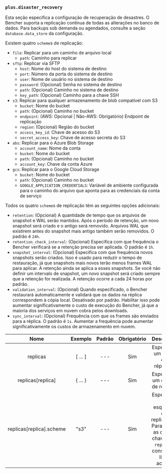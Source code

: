 ### `plus.disaster_recovery`

Esta seção especifica a configuração de recuperação de desastres.
O Bencher suporta a replicação contínua de todas as alterações no banco de dados.
Para backups sob demanda ou agendados, consulte a seção `database.data_store` da configuração.

Existem quatro `scheme`s de replicação:
- `file`: Replicar para um caminho de arquivo local
    - `path`: Caminho para replicar
- `sftp`: Replicar via SFTP
    - `host`: Nome do host do sistema de destino
    - `port`: Número da porta do sistema de destino
    - `user`: Nome de usuário no sistema de destino
    - `password`: (Opcional) Senha no sistema de destino
    - `path`: (Opcional) Caminho no sistema de destino
    - `key_path`: (Opcional) Caminho para a chave SSH
- `s3`: Replicar para qualquer armazenamento de blob compatível com S3
    - `bucket`: Nome do bucket
    - `path`: (Opcional) Caminho no bucket
    - `endpoint`: (AWS: Opcional | Não-AWS: Obrigatório) Endpoint de replicação
    - `region`: (Opcional) Região do bucket
    - `access_key_id`: Chave de acesso do S3
    - `secret_access_key`: Chave de acesso secreta do S3
- `abs`: Replicar para o Azure Blob Storage
    - `account_name`: Nome da conta
    - `bucket`: Nome do bucket
    - `path`: (Opcional) Caminho no bucket
    - `account_key`: Chave da conta Azure
- `gcs`: Replicar para o Google Cloud Storage
    - `bucket`: Nome do bucket
    - `path`: (Opcional) Caminho no bucket
    - `GOOGLE_APPLICATION_CREDENTIALS`: Variável de ambiente configurada para o caminho do arquivo que aponta para as credenciais da conta de serviço

Todos os quatro `scheme`s de replicação têm as seguintes opções adicionais:

- `retention`: (Opcional) A quantidade de tempo que os arquivos de snapshot e WAL serão mantidos. Após o período de retenção, um novo snapshot será criado e o antigo será removido. Arquivos WAL que existirem antes do snapshot mais antigo também serão removidos. O padrão é `24h`.
- `retention_check_interval`: (Opcional) Especifica com que frequência o Bencher verificará se a retenção precisa ser aplicada. O padrão é `1h`.
- `snapshot_interval`: (Opcional) Especifica com que frequência novos snapshots serão criados. Isso é usado para reduzir o tempo de restauração, já que snapshots mais novos terão menos frames WAL para aplicar. A retenção ainda se aplica a esses snapshots. Se você não definir um intervalo de snapshot, um novo snapshot será criado sempre que a retenção for realizada. A retenção ocorre a cada 24 horas por padrão.
- `validation_interval`: (Opcional) Quando especificado, o Bencher restaurará automaticamente e validará que os dados na réplica correspondem à cópia local. Desativado por padrão. Habilitar isso pode aumentar significativamente o custo de execução do Bencher, já que a maioria dos serviços em nuvem cobra pelos downloads.
- `sync_interval`: (Opcional) Frequência com que os frames são enviados para a réplica. O padrão é `1s`. Aumentar a frequência pode aumentar significativamente os custos de armazenamento em nuvem.

|           Nome           |  Exemplo  | Padrão  | Obrigatório |                                     Descrição                                      |
| :----------------------: | :-------: | :-----: | :---------: | :---------------------------------------------------------------------------------: |
|         replicas         |  [ ... ]  |   ---   |     Sim     |                            Especifica um array de réplicas.                        |
|    replicas[replica]     | \{ ... \} |   ---   |     Sim     |                           Especifica um objeto de réplica.                          |
| replicas[replica].scheme |   "s3"    |   ---   |     Sim     | Especifica o esquema de replicação. Para todas as outras chaves de `replica`, consulte a lista acima. |

